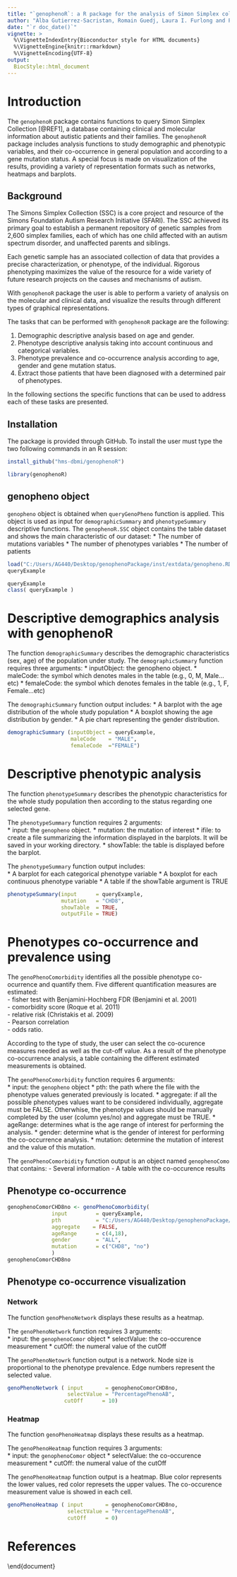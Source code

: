 ```yaml
---
title: "`genophenoR`: a R package for the analysis of Simon Simplex collection, clinical and variant data"
author: "Alba Gutierrez-Sacristan, Romain Guedj, Laura I. Furlong and Paul Avillach"
date: "`r doc_date()`"
vignette: >
  %\VignetteIndexEntry{Bioconductor style for HTML documents}
  %\VignetteEngine{knitr::rmarkdown}
  %\VignetteEncoding{UTF-8}
output: 
  BiocStyle::html_document
---
```


# Introduction

The `genophenoR` package contains functions to query Simon Simplex Collection [@REF1], a database containing clinical and molecular information about autistic patients and their families. The `genophenoR` package includes analysis functions to study demographic and phenotypic variables, and their co-occurrence in general population and according to a gene mutation status. A special focus is made on visualization of the results, providing a variety of representation formats such as networks, heatmaps and barplots.

## Background
The Simons Simplex Collection (SSC) is a core project and resource of the Simons Foundation Autism Research Initiative (SFARI). The SSC achieved its primary goal to establish a permanent repository of genetic samples from 2,600 simplex families, each of which has one child affected with an autism spectrum disorder, and unaffected parents and siblings.

Each genetic sample has an associated collection of data that provides a precise characterization, or phenotype, of the individual. Rigorous phenotyping maximizes the value of the resource for a wide variety of future research projects on the causes and mechanisms of autism.


With `genophenoR` package the user is able to perform a variety of analysis on the molecular and clinical data, and visualize the results through different types of graphical representations.

The tasks that can be performed with `genophenoR` package are the following:

  1. Demographic descriptive analysis based on age and gender. 
  2. Phenotype descriptive analysis taking into account continuous and categorical variables. 
  3. Phenotype prevalence and co-occurrence analysis according to age, gender and gene mutation status. 
  4. Extract those patients that have been diagnosed with a determined pair of phenotypes. 


In the following sections the specific functions that can be used to address each of these tasks are presented.

## Installation

The package \texttt{genophenoR} is provided through GitHub. To install \texttt{genophenoR} the user must type the two following commands in an R session:

```r
install_github("hms-dbmi/genophenoR")
```

```r
library(genophenoR)
```

## genopheno object

`genopheno` object is obtained when `queryGenoPheno` function is applied. This object is used as input for `demographicSummary` and `phenotypeSummary`  descriptive functions. The `genophenoR.SSC` object contains the table dataset and shows the main characteristic of our dataset:
  * The number of mutations variables
  * The number of phenotypes variables
  * The number of patients 
  

```r
load("C:/Users/AG440/Desktop/genophenoPackage/inst/extdata/genopheno.RData")
queryExample
```

```r
queryExample
class( queryExample )
```



# Descriptive demographics analysis with genophenoR
The function `demographicSummary` describes the demographic characteristics (sex, age) of the population under study.
The `demographicSummary` function requires three arguments:
  * inputObject: the genopheno object.
  * maleCode: the symbol which denotes males in the table (e.g., 0, M, Male...etc)
  * femaleCode: the symbol which denotes females in the table (e.g., 1, F, Female...etc)


The `demographicSummary` function output includes:
  * A barplot with the age distribution of the whole study population
  * A boxplot showing the age distribution by gender.
  * A pie chart representing the gender distribution.

```r
demographicSummary (inputObject = queryExample, 
                    maleCode    = "MALE", 
                    femaleCode  ="FEMALE")
```


# Descriptive phenotypic analysis

The function `phenotypeSummary` describes the phenotypic characteristics for the whole study population then according to the status regarding one selected gene.    

The `phenotypeSummary` function requires 2 arguments:  
  * input: the `genopheno` object.
  * mutation: the mutation of interest
  * ifile: to create a file summarizing the information displayed in the barplots. It will be saved in your working directory.
  * showTable: the table is displayed before the barplot. 

The `phenotypeSummary` function output includes:   
* A barplot for each categorical phenotype variable
* A boxplot for each continuous phenotype variable
* A table if the showTable argument is TRUE

```r
phenotypeSummary(input      = queryExample,
                 mutation   = "CHD8", 
                 showTable  = TRUE, 
                 outputFile = TRUE)
```

# Phenotypes co-occurrence and prevalence using 

The `genoPhenoComorbidity` identifies all the possible phenotype co-ocurrence and quantify them.  Five different quantification measures are estimated:   
- fisher test with Benjamini-Hochberg FDR (Benjamini et al. 2001)  
- comorbidity score (Roque et al. 2011)   
- relative risk (Christakis et al. 2009)   
- Pearson correlation   
- odds ratio. 

According to the type of study, the user can select the co-ocurence measures needed as well as the cut-off value. As a result of the phenotype co-occurrence analysis, a table containing the different estimated measurements is obtained. 


The `genoPhenoComorbidity` function requires 6 arguments:  
* input: the `genopheno` object
* pth: the path where the file with the phenotype values generated previously is located.
* aggregate: if all the possible phenotypes values want to be considered individually, aggregate must be FALSE. Otherwhise, the phenotype values should be manually completed by the user (column yes/no) and aggregate must be TRUE. 
* ageRange: determines what is the age range of interest for performing the analysis.
* gender: determine what is the gender of interest for performing the co-occurrence analysis.
* mutation: determine the mutation of interest and the value of this mutation.

The `genoPhenoComorbidity` function output is an object named `genophenoComo` that contains: 
- Several information
- A table with the co-occurence results


## Phenotype co-occurrence

```r
genophenoComorCHD8no <- genoPhenoComorbidity( 
              input         = queryExample,
              pth           = "C:/Users/AG440/Desktop/genophenoPackage/inst/extdata/",
              aggregate    = FALSE, 
              ageRange      = c(4,18),
              gender        = "ALL", 
              mutation      = c("CHD8", "no")
              )
genophenoComorCHD8no
```


## Phenotype co-occurrence visualization

### Network

The function `genoPhenoNetwork`  displays these results as a heatmap. 

The `genoPhenoNetwork` function requires 3 arguments:  
* input: the `genophenoComor` object
* selectValue: the co-occurence measurement 
* cutOff: the numeral value of the cutOff

The `genoPhenoNetowrk` function output is a network. Node size is proportional to the phenotype prevalence. Edge numbers represent the selected value. 

```r
genoPhenoNetwork ( input       = genophenoComorCHD8no,
                   selectValue = "PercentagePhenoAB", 
                  cutOff      = 10)
```



### Heatmap

The function `genoPhenoHeatmap`  displays these results as a heatmap. 

The `genoPhenoHeatmap` function requires 3 arguments:  
* input: the `genophenoComor` object
* selectValue: the co-occurence measurement 
* cutOff: the numeral value of the cutOff

The `genoPhenoHeatmap` function output is a heatmap. Blue color represents the lower values,  red color represets the upper values. The co-occurence measurement value is showed in each cell. 

```r
genoPhenoHeatmap ( input       = genophenoComorCHD8no,
                   selectValue = "PercentagePhenoAB", 
                   cutOff      = 0)
```



# References



\end{document}